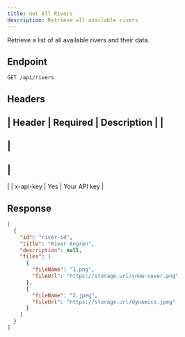 ```yaml
---
title: Get All Rivers
description: Retrieve all available rivers
---
```


Retrieve a list of all available rivers and their data.

## Endpoint
```http
GET /api/rivers
```

## Headers
|
 Header 
|
 Required 
|
 Description 
|
|
--------
|
----------
|
-------------
|
|
 x-api-key 
|
 Yes 
|
 Your API key 
|

## Response
```json
[
  {
    "id": "river-id",
    "title": "River Angren",
    "description": null,
    "files": [
      {
        "fileName": "1.png",
        "fileUrl": "https://storage.url/snow-cover.png"
      },
      {
        "fileName": "2.jpeg",
        "fileUrl": "https://storage.url/dynamics.jpeg"
      }
    ]
  }
]
```